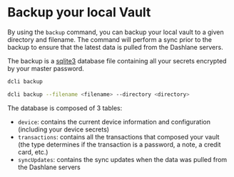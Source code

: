 # Backup your local Vault

By using the `backup` command, you can backup your local vault to a given directory and filename.
The command will perform a sync prior to the backup to ensure that the latest data is pulled from the Dashlane servers.

The backup is a [sqlite3](https://www.sqlite.org/index.html) database file containing all your secrets encrypted by your master password.

```sh copy filename="By default the backup file is stored in the current directory and named dashlane-backup-<timestamp>.db"
dcli backup
```

```sh copy filename="You can specify the directory and filename"
dcli backup --filename <filename> --directory <directory>
```

The database is composed of 3 tables:

-   `device`: contains the current device information and configuration (including your device secrets)
-   `transactions`: contains all the transactions that composed your vault (the type determines if the transaction is a password, a note, a credit card, etc.)
-   `syncUpdates`: contains the sync updates when the data was pulled from the Dashlane servers

